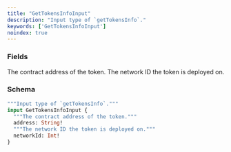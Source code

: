 ```yaml
---
title: "GetTokensInfoInput"
description: "Input type of `getTokensInfo`."
keywords: ['GetTokensInfoInput']
noindex: true
---
```


### Fields

<ResponseField name="address" type="String!" required>
  The contract address of the token.
</ResponseField>

<ResponseField name="networkId" type="Int!" required>
  The network ID the token is deployed on.
</ResponseField>

### Schema


```graphql 
"""Input type of `getTokensInfo`."""
input GetTokensInfoInput {
  """The contract address of the token."""
  address: String!
  """The network ID the token is deployed on."""
  networkId: Int!
}
```
